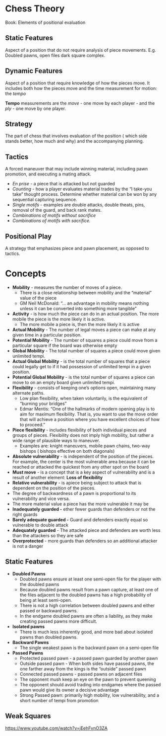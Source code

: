 # Chess Theory

Book: Elements of positional evaluation

## Static Features

Aspect of a position that do not require analysis of piece movements. E.g. Doubled pawns, open files dark square complex.

## Dynamic Features

Aspect of a position that require knowledge of how the pieces move. It includes both how the pieces move and the time measurement for motion: the *tempo*

**Tempo** measurements are the *move -* one move by each player - and the *ply -* one move by one player.

## Strategy

The part of chess that involves evaluation of the position ( which side stands better, how much and why) and the accompanying planning. 

## Tactics

A forced maneuver that may include winning material, including pawn promotion, and executing a mating attack.

- *En prise* - a piece that is attacked but not guarded
- *Counting* - how a player evaluates material trades by the “I take-you take” thought process. Determine whether material can be won by any sequential capturing sequence.
- *Single motifs* - examples are double attacks, double theats, pins, removal of the guard, and back rank mates.
- *Combinations of motifs without sacrifice*
- *Combinations of motifs with sacrifice.*

## Positional Play

A strategy that emphasizes piece and pawn placement, as opposed to tactics.

# Concepts

- **Mobility** - measures the number of moves of a piece.
    - There is a close relationship between mobility and the “material” value of the piece
    - GM Neil McDonald: “… an advantage in mobility means nothing unless it can be converted into something more tangible”
- **Activity** - is how much the piece can do in an actual position. The more mobile the piece is the more likely it is active.
    - The more mobile a piece is, then the more likely it is active
- **Actual Mobility**  - The number of legal moves a piece can make at any given time in a particular position.
- **Potential Mobility** - The number of squares a piece could move from a particular square if the board was otherwise empty
- **Global Mobility** - The total number of squares a piece could move given unlimited tempi.
- **Actual Global Mobility** - is the total number of squares that a piece could legally get to if it had possession of unlimited tempi in a given position.
- **Potential Global Mobility**  - is the total number of squares a piece can move to on an empty board given unlimited tempi.
- **Flexibility** - consists of keeping one’s options open, maintaining many alternate paths.
    - Low plan flexibility, when taken voluntarily, is the equivalent of “burning your bridges”
    - Edmar Mentis: “One of the hallmarks of modern opening play is to aim for maximum flexibility. That is, you want to use the move order that will achieve a position where you have excellent choices of how to proceed.”
- **Piece flexibility** - includes flexibility of both individual pieces and groups of pieces. Flexibility does not imply high mobility, but rather a wide range of plausible ways to maneuver.
    - Examples are: knight maneuvers, mobile pawn chains, two-way bishops ( bishops effective on both diagonals)
- **Absolute vulnerability** - is independent of the position of the pieces. For example, the center is the most vulnerable area because it can be reached or attacked the quickest from any other spot on the board
- **Must move** - is a concept that is a key aspect of vulnerability and is a result of another element: **Loss of flexibility**
- **Relative vulnerability** - is apiece being subject to attack that is dependent on the position of the pieces.
- The degree of backwardness of a pawn is proportional to its vulnerability and vice versa.
- The more material value a piece has the more vulnerable it may be
- **Inadequately guarded -**  ether fewer guards than defenders or not the right guards
- **Barely adequate guarded -**  Guard and defenders exactly equal so vulnerable to double attack
- **Adequately guarded**  - The attacked piece and defenders are worth less than the attackers so they are safe
- **Overprotected** - more guards than defenders so an additional attacker is not a danger

## Static Features

- **Doubled Pawns**
    - Doubled pawns ensure at least one semi-open file for the player with the doubled pawns
    - Because doubled pawns result from a pawn capture, at least one of the files adjacent to the doubled pawns has a high probability of being at least semi-open.
    - There is not a high correlation between doubled pawns and either passed or backward pawns.
    - In the endgame doubled pawns are often a liability, as they make creating passed pawns more difficult.
- **Isolated pawns**
    - There is much less inherently good, and more bad about isolated pawns than doubled pawns.
- **Backward Pawns**
    - The single weakest pawn is the backward pawn on a semi-open file
- **Passed Pawns**
    - Protected passed pawn - a passed pawn guarded by another pawn
    - Outside passed pawn - When both sides have passed pawns, the one farther away from the kings is the “outside” passed pawn
    - Connected passed pawns - passed pawns on adjacent files
    - The opponent mush keep an eye on the pawn to prevent queening
    - The opponent should avoid trading into endgames where the passed pawn would give its owner a decisive advantage
    - Strong Passed pawn: primarily high mobility, low vulnerability, and a short number of tempi from promotion

## Weak Squares

[https://www.youtube.com/watch?v=jEehFvnO3ZA](https://www.youtube.com/watch?v=jEehFvnO3ZA)